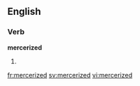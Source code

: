 ==English==

===Verb===
'''mercerized'''

# {{present participle of|mercerize}}

[[fr:mercerized]]
[[sv:mercerized]]
[[vi:mercerized]]